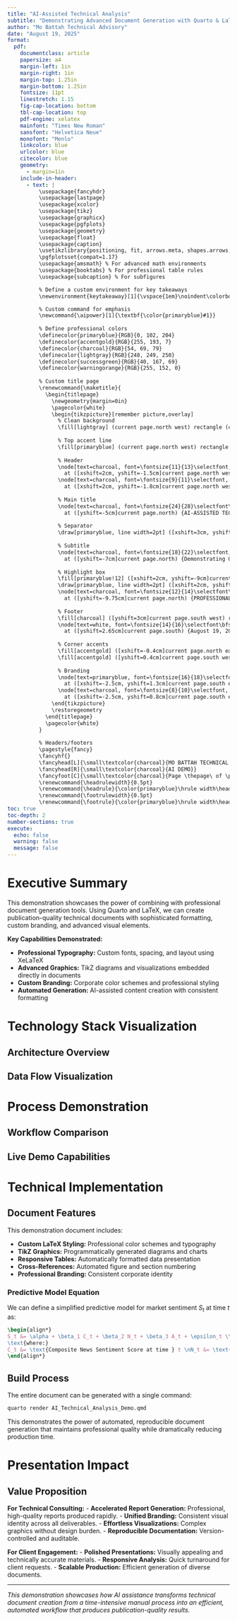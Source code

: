 ```yaml
---
title: "AI-Assisted Technical Analysis"
subtitle: "Demonstrating Advanced Document Generation with Quarto & LaTeX"
author: "Mo Battah Technical Advisory"
date: "August 19, 2025"
format:
  pdf:
    documentclass: article
    papersize: a4
    margin-left: 1in
    margin-right: 1in
    margin-top: 1.25in
    margin-bottom: 1.25in
    fontsize: 11pt
    linestretch: 1.15
    fig-cap-location: bottom
    tbl-cap-location: top
    pdf-engine: xelatex
    mainfont: "Times New Roman"
    sansfont: "Helvetica Neue"
    monofont: "Menlo"
    linkcolor: blue
    urlcolor: blue
    citecolor: blue
    geometry:
      - margin=1in
    include-in-header:
      - text: |
          \usepackage{fancyhdr}
          \usepackage{lastpage}
          \usepackage{xcolor}
          \usepackage{tikz}
          \usepackage{graphicx}
          \usepackage{pgfplots}
          \usepackage{geometry}
          \usepackage{float}
          \usepackage{caption}
          \usetikzlibrary{positioning, fit, arrows.meta, shapes.arrows, calc, matrix}
          \pgfplotsset{compat=1.17}
          \usepackage{amsmath} % For advanced math environments
          \usepackage{booktabs} % For professional table rules
          \usepackage{subcaption} % For subfigures

          % Define a custom environment for key takeaways
          \newenvironment{keytakeaway}[1]{\vspace{1em}\noindent\colorbox{primaryblue!15}{\parbox{\dimexpr\linewidth-2\fboxsep\relax}{\textbf{\color{primaryblue}Key Takeaway: #1}\par\medskip}}}{\vspace{1em}}

          % Custom command for emphasis
          \newcommand{\aipower}[1]{\textbf{\color{primaryblue}#1}}
          
          % Define professional colors
          \definecolor{primaryblue}{RGB}{0, 102, 204}
          \definecolor{accentgold}{RGB}{255, 193, 7}
          \definecolor{charcoal}{RGB}{54, 69, 79}
          \definecolor{lightgray}{RGB}{248, 249, 250}
          \definecolor{successgreen}{RGB}{40, 167, 69}
          \definecolor{warningorange}{RGB}{255, 152, 0}
          
          % Custom title page
          \renewcommand{\maketitle}{
            \begin{titlepage}
              \newgeometry{margin=0in}
              \pagecolor{white}
              \begin{tikzpicture}[remember picture,overlay]
                % Clean background
                \fill[lightgray] (current page.north west) rectangle (current page.south east);
                
                % Top accent line
                \fill[primaryblue] (current page.north west) rectangle ([yshift=-0.3cm]current page.north east);
                
                % Header
                \node[text=charcoal, font=\fontsize{11}{13}\selectfont, anchor=west] 
                  at ([xshift=2cm, yshift=-1.5cm]current page.north west) {MO BATTAH TECHNICAL ADVISORY};
                \node[text=charcoal, font=\fontsize{9}{11}\selectfont, anchor=west] 
                  at ([xshift=2cm, yshift=-1.8cm]current page.north west) {AI-POWERED ANALYSIS DEMONSTRATION};
                
                % Main title
                \node[text=charcoal, font=\fontsize{24}{28}\selectfont\bfseries, text width=14cm, align=center] 
                  at ([yshift=-5cm]current page.north) {AI-ASSISTED TECHNICAL\ANALYSIS CAPABILITIES};
                
                % Separator
                \draw[primaryblue, line width=2pt] ([xshift=3cm, yshift=-6cm]current page.north west) -- ([xshift=-3cm, yshift=-6cm]current page.north east);
                
                % Subtitle
                \node[text=charcoal, font=\fontsize{18}{22}\selectfont, text width=14cm, align=center] 
                  at ([yshift=-7cm]current page.north) {Demonstrating Quarto + LaTeX Integration};
                
                % Highlight box
                \fill[primaryblue!12] ([xshift=2cm, yshift=-9cm]current page.north west) rectangle ([xshift=-2cm, yshift=-10.5cm]current page.north east);
                \draw[primaryblue, line width=2pt] ([xshift=2cm, yshift=-9cm]current page.north west) rectangle ([xshift=-2cm, yshift=-10.5cm]current page.north east);
                \node[text=charcoal, font=\fontsize{12}{14}\selectfont\bfseries, text width=12cm, align=center] 
                  at ([yshift=-9.75cm]current page.north) {PROFESSIONAL DOCUMENT GENERATION\WITH AI ASSISTANCE};
                
                % Footer
                \fill[charcoal] ([yshift=3cm]current page.south west) rectangle ([yshift=2.3cm]current page.south east);
                \node[text=white, font=\fontsize{14}{16}\selectfont\bfseries, anchor=center] 
                  at ([yshift=2.65cm]current page.south) {August 19, 2025};
                
                % Corner accents
                \fill[accentgold] ([xshift=-0.4cm]current page.north east) rectangle ([xshift=0cm, yshift=-3cm]current page.north east);
                \fill[accentgold] ([yshift=0.4cm]current page.south west) rectangle ([xshift=3cm]current page.south west);
                
                % Branding
                \node[text=primaryblue, font=\fontsize{16}{18}\selectfont\bfseries, anchor=east] 
                  at ([xshift=-2.5cm, yshift=1.3cm]current page.south east) {BATTAH};
                \node[text=charcoal, font=\fontsize{8}{10}\selectfont, anchor=east, opacity=0.7] 
                  at ([xshift=-2.5cm, yshift=0.8cm]current page.south east) {Demo Document & Presentation};
              \end{tikzpicture}
              \restoregeometry
            \end{titlepage}
            \pagecolor{white}
          }
          
          % Headers/footers
          \pagestyle{fancy}
          \fancyhf{}
          \fancyhead[L]{\small\textcolor{charcoal}{MO BATTAH TECHNICAL ADVISORY}}
          \fancyhead[R]{\small\textcolor{charcoal}{AI DEMO}}
          \fancyfoot[C]{\small\textcolor{charcoal}{Page \thepage\ of \pageref{LastPage}}}
          \renewcommand{\headrulewidth}{0.5pt}
          \renewcommand{\headrule}{\color{primaryblue}\hrule width\headwidth height\headrulewidth \vskip-\headrulewidth}
          \renewcommand{\footrulewidth}{0.5pt}
          \renewcommand{\footrule}{\color{primaryblue}\hrule width\headwidth height\footrulewidth \vskip-\footrulewidth}
toc: true
toc-depth: 2
number-sections: true
execute:
  echo: false
  warning: false
  message: false
---
```


\newpage

# Executive Summary {.unnumbered} 

This demonstration showcases the power of combining \aipower{AI assistance} with professional document generation tools. Using Quarto and LaTeX, we can create publication-quality technical documents with sophisticated formatting, custom branding, and advanced visual elements.

\begin{keytakeaway}{Efficiency and Quality}
AI-assisted document generation dramatically reduces production time while maintaining professional, publication-quality results.
\end{keytakeaway}

**Key Capabilities Demonstrated:**

- **Professional Typography:** Custom fonts, spacing, and layout using XeLaTeX
- **Advanced Graphics:** TikZ diagrams and visualizations embedded directly in documents  
- **Custom Branding:** Corporate color schemes and professional styling
- **Automated Generation:** AI-assisted content creation with consistent formatting

\newpage

# Technology Stack Visualization

## Architecture Overview

\begin{figure}[H]
\centering
\begin{tikzpicture}[font=\sffamily\small]
    \tikzset{
        component/.style={draw=primaryblue, fill=primaryblue!10, rounded corners, minimum height=1.2cm, text width=3cm, align=center, inner sep=8pt},
        aibox/.style={draw=successgreen, fill=successgreen!10, rounded corners, minimum height=1.2cm, text width=3cm, align=center, inner sep=8pt},
        arrow/.style={->, line width=2pt, primaryblue}
    }

    % AI Layer
    \node[aibox] at (0, 4) {\textbf{AI Assistant}\\Claude/GPT-4};
    \node[aibox] at (4, 4) {\textbf{Content Generation}\\Research & Analysis};
    
    % Document Layer  
    \node[component] at (0, 2) {\textbf{Quarto}\\Markdown + Code};
    \node[component] at (4, 2) {\textbf{LaTeX}\\Professional Typesetting};
    
    % Output Layer
    \node[component] at (2, 0) {\textbf{PDF Output}\\Publication Quality};
    
    % Connections
    \draw[arrow] (0, 3.4) -- (0, 2.6);
    \draw[arrow] (4, 3.4) -- (4, 2.6);
    \draw[arrow] (0.7, 1.4) -- (1.3, 0.6);
    \draw[arrow] (3.3, 1.4) -- (2.7, 0.6);
    
    % Labels
    \node[above, font=\footnotesize\bfseries] at (2, 4.8) {AI-Powered Content Creation};
    \node[above, font=\footnotesize\bfseries] at (2, 2.8) {Document Processing Pipeline};
    \node[below, font=\footnotesize\bfseries] at (2, -0.8) {Professional Output};

\end{tikzpicture}
\caption{AI-assisted document generation workflow demonstrating the integration of content creation, processing, and professional formatting.}
\end{figure}

## Data Flow Visualization

\begin{figure}[H]
    \centering
    \begin{subfigure}[b]{0.48\textwidth}
        \centering
        \begin{tikzpicture}[font=\sffamily\small]
            \tikzset{
                data/.style={draw=primaryblue, fill=primaryblue!10, rounded corners, minimum height=1cm, text width=2.5cm, align=center, inner sep=5pt},
                process/.style={draw=successgreen, fill=successgreen!10, rectangle, minimum height=1cm, text width=2.5cm, align=center, inner sep=5pt},
                arrow/.style={->, line width=1pt, charcoal}
            }
            \node[data] (input) at (0,0) {Raw Data};
            \node[process, right=1.5cm of input] (ai_process) {AI Processing};
            \node[data, right=1.5cm of ai_process] (output) {Refined Output};
            \draw[arrow] (input) -- (ai_process);
            \draw[arrow] (ai_process) -- (output);
        \end{tikzpicture}
        \caption{Simplified Data Processing Flow}
        \label{fig:data_flow}
    \end{subfigure}
    \hfill
    \begin{subfigure}[b]{0.48\textwidth}
        \centering
        \begin{tikzpicture}[font=\sffamily\small]
            \tikzset{
                my_step/.style={draw=warningorange, fill=warningorange!10, circle, minimum size=1cm, text width=2cm, align=center, inner sep=5pt},
                line/.style={->, line width=1pt, charcoal}
            }
            \node[my_step] (s1) at (0,0) {Collect};
            \node[my_step, right=1.5cm of s1] (s2) {Analyze};
            \node[my_step, right=1.5cm of s2] (s3) {Report};
            \draw[line] (s1) -- (s2);
            \draw[line] (s2) -- (s3);
        \end{tikzpicture}
        \caption{Document Generation Steps}
        \label{fig:doc_gen_steps}
    \end{subfigure}
    \caption{Detailed visualization of data flow and document generation process.}
    \label{fig:data_doc_flow}
\end{figure}

# Process Demonstration


## Workflow Comparison

\begin{table}[H]
\centering
\caption{Workflow Comparison: Traditional vs. AI-Enhanced}
\label{tbl:workflow_comparison}
\begin{tabular}{lccr}
\toprule
Traditional Approach & AI-Enhanced Approach & Improvement \\
\midrule
**Manual Research** & AI-assisted data gathering & 5x faster \\
**Word Processing** & Quarto + LaTeX integration & Professional typography \\
**Static Charts** & TikZ programmatic diagrams & Dynamic visualizations \\
**Template Reuse** & Automated style consistency & Zero manual formatting \\
\bottomrule
\end{tabular}
\end{table}

## Live Demo Capabilities

\begin{figure}[H]
\centering
\begin{tikzpicture}[font=\sffamily\footnotesize]
    % Timeline
    \draw[thick] (0,0) -- (10,0);
    \foreach \x/\label in {0/Start, 2.5/Research, 5/Draft, 7.5/Format, 10/Finish} {
        \draw[thick] (\x,0.1) -- (\x,-0.1) node[below] {\label};
    }
    
    % Traditional workflow
    \node[above, font=\footnotesize\bfseries] at (5, 1.5) {Traditional vs AI-Enhanced Workflow};
    \draw[warningorange, line width=3pt] (0, 1) -- (10, 1);
    \node[left, font=\footnotesize] at (-0.2, 1) {Traditional};
    
    % AI workflow  
    \draw[successgreen, line width=3pt] (0, 0.5) -- (3, 0.5);
    \node[left, font=\footnotesize] at (-0.2, 0.5) {AI-Enhanced};
    
    % Time savings annotation
    \draw[accentgold, line width=2pt, <->] (3, 0.3) -- (10, 0.3);
    \node[above, font=\footnotesize\bfseries, text=accentgold] at (6.5, 0.8) {70% Time Savings};

\end{tikzpicture}
\caption{Workflow efficiency comparison showing dramatic time savings with AI assistance.}
\end{figure}

\newpage

# Technical Implementation

## Document Features

This demonstration document includes:

- **Custom LaTeX Styling:** Professional color schemes and typography
- **TikZ Graphics:** Programmatically generated diagrams and charts  
- **Responsive Tables:** Automatically formatted data presentation
- **Cross-References:** Automated figure and section numbering
- **Professional Branding:** Consistent corporate identity

### Predictive Model Equation

We can define a simplified predictive model for market sentiment $S_t$ at time $t$ as:

```latex
\begin{align*}
S_t &= \alpha + \beta_1 C_t + \beta_2 N_t + \beta_3 A_t + \epsilon_t \\
\text{where:}
C_t &= \text{Composite News Sentiment Score at time } t \nN_t &= \text{Social Media Engagement at time } t \nA_t &= \text{AI-driven Anomaly Detection Score at time } t \n\alpha &= \text{Baseline Sentiment} \n\beta_i &= \text{Coefficients for each factor} \n\epsilon_t &= \text{Error term}
\end{align*}
```

## Build Process


The entire document can be generated with a single command:

```bash
quarto render AI_Technical_Analysis_Demo.qmd
```

This demonstrates the power of automated, reproducible document generation that maintains professional quality while dramatically reducing production time.

# Presentation Impact

## Value Proposition

**For Technical Consulting:**
- **Accelerated Report Generation:** Professional, high-quality reports produced rapidly.
- **Unified Branding:** Consistent visual identity across all deliverables.
- **Effortless Visualizations:** Complex graphics without design burden.
- **Reproducible Documentation:** Version-controlled and auditable.

**For Client Engagement:**
- **Polished Presentations:** Visually appealing and technically accurate materials.
- **Responsive Analysis:** Quick turnaround for client requests.
- **Scalable Production:** Efficient generation of diverse documents.

---

*This demonstration showcases how AI assistance transforms technical document creation from a time-intensive manual process into an efficient, automated workflow that produces publication-quality results.*
